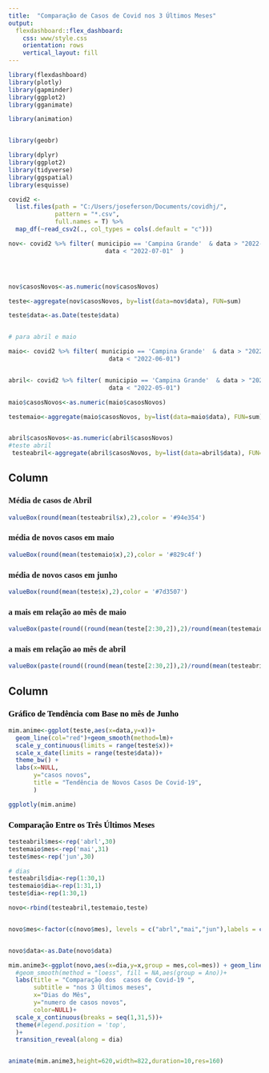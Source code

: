 ```yaml
---
title:  "Comparação de Casos de Covid nos 3 Últimos Meses"
output: 
  flexdashboard::flex_dashboard:
    css: www/style.css
    orientation: rows
    vertical_layout: fill
---
```


```r
library(flexdashboard)
library(plotly)
library(gapminder)
library(ggplot2)
library(gganimate)

library(animation)


library(geobr)

library(dplyr)
library(ggplot2)
library(tidyverse)
library(ggspatial)
library(esquisse)

covid2 <-
  list.files(path = "C:/Users/joseferson/Documents/covidhj/",
             pattern = "*.csv", 
             full.names = T) %>% 
  map_df(~read_csv2(., col_types = cols(.default = "c"))) 

nov<- covid2 %>% filter( municipio == 'Campina Grande'  & data > "2022-05-31" &
                           data < "2022-07-01"  )




nov$casosNovos<-as.numeric(nov$casosNovos)

teste<-aggregate(nov$casosNovos, by=list(data=nov$data), FUN=sum)

teste$data<-as.Date(teste$data)


# para abril e maio 

maio<- covid2 %>% filter( municipio == 'Campina Grande'  & data > "2022-04-30" &
                            data < "2022-06-01")


abril<- covid2 %>% filter( municipio == 'Campina Grande'  & data > "2022-03-31" &
                            data < "2022-05-01")

maio$casosNovos<-as.numeric(maio$casosNovos)

testemaio<-aggregate(maio$casosNovos, by=list(data=maio$data), FUN=sum) 


abril$casosNovos<-as.numeric(abril$casosNovos)
#teste abril
 testeabril<-aggregate(abril$casosNovos, by=list(data=abril$data), FUN=sum)
```

Column {data-width=650}
-----------------------------------------------------------------------

### <font  face ="arial black" > Média de casos de Abril </font> 


```r
valueBox(round(mean(testeabril$x),2),color = '#94e354')

```

 
###  <font  face ="arial black" > média de novos casos em maio </font>

```r
valueBox(round(mean(testemaio$x),2),color = '#829c4f')
```




###  <font  face ="arial black" > média de novos casos em junho </font> 

```r
valueBox(round(mean(teste$x),2),color = '#7d3507')
```



### <font  face ="arial black" > a mais em relação ao mês de maio</font> 

```r
valueBox(paste(round((round(mean(teste[2:30,2]),2)/round(mean(testemaio$x),2)-1)*100,2),"%"),color = '#911616')


```
 
 
### <font  face ="arial black" > a mais em relação ao mês de abril </font> 

```r
valueBox(paste(round((round(mean(teste[2:30,2]),2)/round(mean(testeabril$x),2)-1)*100,2),"%"), color = '#5F0000')


```


Column {data-width=350}
-----------------------------------------------------------------------

### <font  color="black" face ="arial black" > Gráfico de Tendência com Base  no mês de Junho </font> 

```r
mim.anime<-ggplot(teste,aes(x=data,y=x))+
  geom_line(col="red")+geom_smooth(method=lm)+
  scale_y_continuous(limits = range(teste$x))+
  scale_x_date(limits = range(teste$data))+
  theme_bw() +
  labs(x=NULL,
       y="casos novos",
       title = "Tendência de Novos Casos De Covid-19",
       )

ggplotly(mim.anime)
```

### <font  color="black" face ="arial black" > Comparação Entre os Três Últimos Meses 
 </font>
```r


testeabril$mes<-rep('abrl',30)
testemaio$mes<-rep('mai',31)
teste$mes<-rep('jun',30)

# dias
testeabril$dia<-rep(1:30,1)
testemaio$dia<-rep(1:31,1)
teste$dia<-rep(1:30,1)

novo<-rbind(testeabril,testemaio,teste)


novo$mes<-factor(c(novo$mes), levels = c("abrl","mai","jun"),labels = c("abrl","mai","jun"))


novo$data<-as.Date(novo$data)

mim.anime3<-ggplot(novo,aes(x=dia,y=x,group = mes,col=mes)) + geom_line()+
  #geom_smooth(method = "loess", fill = NA,aes(group = Ano))+
  labs(title = "Comparação dos  casos de Covid-19 ",
       subtitle = "nos 3 Últimos meses",
       x="Dias do Mês",
       y="numero de casos novos",
       color=NULL)+
  scale_x_continuous(breaks = seq(1,31,5))+
  theme(#legend.position = 'top',
  )+
  transition_reveal(along = dia)


animate(mim.anime3,height=620,width=822,duration=10,res=160)
```

